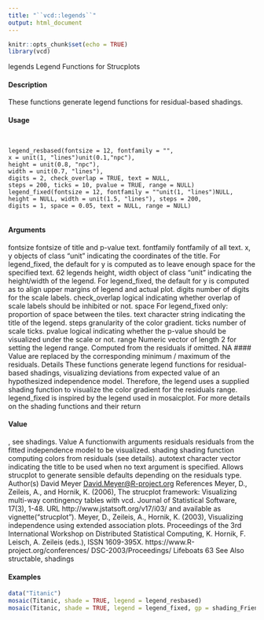 ```yaml
---
title: "``vcd::legends``"
output: html_document
---
```

  
```r
knitr::opts_chunk$set(echo = TRUE)
library(vcd)
```
legends Legend Functions for Strucplots

#### Description

These functions generate legend functions for residual-based shadings.

#### Usage
<pre><code>

legend_resbased(fontsize = 12, fontfamily = "",
x = unit(1, "lines")unit(0.1,"npc"),
height = unit(0.8, "npc"),
width = unit(0.7, "lines"),
digits = 2, check_overlap = TRUE, text = NULL,
steps = 200, ticks = 10, pvalue = TRUE, range = NULL)
legend_fixed(fontsize = 12, fontfamily = ""unit(1, "lines")NULL,
height = NULL, width = unit(1.5, "lines"), steps = 200,
digits = 1, space = 0.05, text = NULL, range = NULL)

</code></pre>
#### Arguments

fontsize fontsize of title and p-value text.
fontfamily fontfamily of all text.
x, y objects of class "unit" indicating the coordinates of the title. For legend_fixed,
the default for y is computed as to leave enough space for the specified text.
62 legends
height, width object of class "unit" indicating the height/width of the legend. For legend_fixed,
the default for y is computed as to align upper margins of legend and actual plot.
digits number of digits for the scale labels.
check_overlap logical indicating whether overlap of scale labels should be inhibited or not.
space For legend_fixed only: proportion of space between the tiles.
text character string indicating the title of the legend.
steps granularity of the color gradient.
ticks number of scale ticks.
pvalue logical indicating whether the p-value should be visualized under the scale or
not.
range Numeric vector of length 2 for setting the legend range. Computed from the
residuals if omitted. NA 
#### Value 
 are replaced by the corresponding minimum / maximum of the residuals.
Details
These functions generate legend functions for residual-based shadings, visualizing deviations from
expected value 
 of an hypothesized independence model. Therefore, the legend uses a supplied
shading function to visualize the color gradient for the residuals range. legend_fixed is inspired
by the legend used in mosaicplot. For more details on the shading functions and their return

#### Value 
, see shadings.
Value
A functionwith arguments
residuals residuals from the fitted independence model to be visualized.
shading shading function computing colors from residuals (see details).
autotext character vector indicating the title to be used when no text argument is specified.
Allows strucplot to generate sensible defaults depending on the residuals
type.
Author(s)
David Meyer <David.Meyer@R-project.org>
References
Meyer, D., Zeileis, A., and Hornik, K. (2006), The strucplot framework: Visualizing multi-way contingency
tables with vcd. Journal of Statistical Software, 17(3), 1-48. URL http://www.jstatsoft.org/v17/i03/
and available as vignette("strucplot").
Meyer, D., Zeileis, A., Hornik, K. (2003), Visualizing independence using extended association
plots. Proceedings of the 3rd International Workshop on Distributed Statistical Computing, K.
Hornik, F. Leisch, A. Zeileis (eds.), ISSN 1609-395X. https://www.R-project.org/conferences/
DSC-2003/Proceedings/
Lifeboats 63
See Also
structable, shadings

#### Examples
```r

data("Titanic")
mosaic(Titanic, shade = TRUE, legend = legend_resbased)
mosaic(Titanic, shade = TRUE, legend = legend_fixed, gp = shading_Friendly)
```
